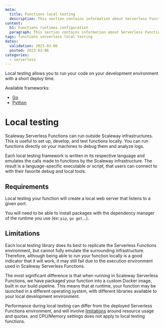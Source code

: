 ```yaml
---
meta:
  title: Functions local testing
  description: This section contains information about Serverless Functions' local development and testing.
content:
  h1: Functions runtimes configuration
  paragraph: This section contains information about Serverless Functions' local development and testing
tags: functions serverless local testing
dates:
  validation: 2023-03-06
  posted: 2023-03-06
categories:
  - serverless
---
```


Local testing allows you to run your code on your development environment with a short deploy time.

Available frameworks:

- [Go](https://github.com/scaleway/serverless-functions-go)
- [Python](https://github.com/scaleway/serverless-functions-python)

# Local testing

Scaleway Serverless Functions can run outside Scaleway infrastructures. This is useful to set up, develop, and test functions locally. You can run functions directly on your machines to debug them and analyze logs.

Each local testing framework is written in its respective language and emulates the calls made to functions by the Scaleway infrastructure.
The result is a language-specific executable or script, that users can connect to with their favorite debug and local tools.

## Requirements

Local testing your function will create a local web server that listens to a given port.

You will need to be able to install packages with the dependency manager of the runtime you use 
(ex: `pip`, `go get`...).

## Limitations

Each local testing library does its best to replicate the Serverless Functions environment, but cannot fully emulate 
the surrounding infrastructure. Therefore, although being able to run your function locally is a good indicator 
that it will work, it may still fail due to the execution environment used in Scaleway Serverless Functions.

The most significant difference is that when running in Scaleway Serverless Functions, 
we have packaged your function into a custom Docker image, built in our build pipeline. 
This means that at runtime, your function may be launched in a different operating system, 
with different libraries available to your local development environment.

Performance during local testing can differ from the deployed Serverless Functions environment,
 and will involve [limitations](/serverless/functions/reference-content/functions-limitations/) around resource usage and quotas.
and CPU/Memory settings does not apply to local testing functions.
